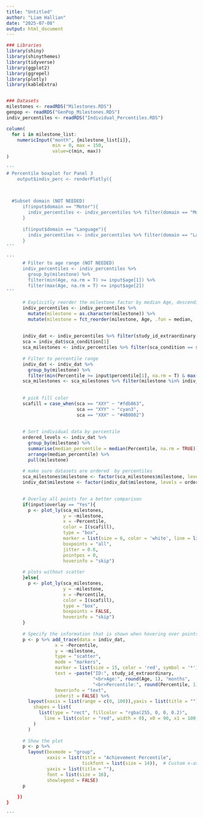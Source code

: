 ```yaml
---
title: "Untitled"
author: "Liam Hallian"
date: "2025-07-08"
output: html_document
---
```


```r
### Libraries 
library(shiny)
library(shinythemes)
library(tidyverse)
library(ggplot2)
library(ggrepel)
library(plotly)
library(kableExtra)


### Datasets
milestones <- readRDS("Milestones.RDS")
genpop <- readRDS("GenPop_Milestones.RDS")
indiv_percentiles <- readRDS("Individual_Percentiles.RDS")

column(
  for i in milestone_list:
    numericInput("month", {milestone_list[i]},
                 min = 0, max = 150,
                 value=c(min, max))
)

'''
# Percentile boxplot for Panel 3
    output$indiv_perc <- renderPlotly({
      
     

  #Subset domain (NOT NEEDED)
      if(input$domain == "Motor"){
        indiv_percentiles <- indiv_percentiles %>% filter(domain == "Motor")
      }
      
      if(input$domain == "Language"){
        indiv_percentiles <- indiv_percentiles %>% filter(domain == "Language")
      }
'''      
      
'''      
      # Filter to age range (NOT NEEDED)
      indiv_percentiles <- indiv_percentiles %>% 
        group_by(milestone) %>% 
        filter(min(Age, na.rm = T) >= input$age[1]) %>% 
        filter(max(Age, na.rm = T) <= input$age[2]) 
'''      
      
      # Explicitly reorder the milestone factor by median Age, descending
      indiv_percentiles <- indiv_percentiles %>%
        mutate(milestone = as.character(milestone)) %>% 
        mutate(milestone = fct_reorder(milestone, Age, .fun = median, .desc = FALSE))
      
      
      indiv_dat <- indiv_percentiles %>% filter(study_id_extraordinary == input$selected_id) %>% filter(!is.na(Age))
      sca = indiv_dat$sca_condition[1]
      sca_milestones <- indiv_percentiles %>% filter(sca_condition == sca)
      
      # Filter to percentile range 
      indiv_dat <- indiv_dat %>% 
        group_by(milestone) %>% 
        filter(min(Percentile >= input$percentile[1], na.rm = T) & max(Percentile <= input$percentile[2], na.rm = T))
      sca_milestones <- sca_milestones %>% filter(milestone %in% indiv_dat$milestone)
      
      
      # pick fill color
      scafill = case_when(sca == "XXY" ~ "#fdb863", 
                          sca == "XYY" ~ "cyan3",
                          sca == "XXX" ~ "#4B0082")
      
      
      # Sort individual data by percentile
      ordered_levels <- indiv_dat %>%
        group_by(milestone) %>%
        summarise(median_percentile = median(Percentile, na.rm = TRUE)) %>%
        arrange(median_percentile) %>%
        pull(milestone)
      
      # make sure datasets are ordered  by percentiles
      sca_milestones$milestone <- factor(sca_milestones$milestone, levels = ordered_levels)
      indiv_dat$milestone <- factor(indiv_dat$milestone, levels = ordered_levels)

      
      # Overlay all points for a better comparison
      if(input$overlay == "Yes"){
        p <- plot_ly(sca_milestones, 
                     y = ~milestone, 
                     x = ~Percentile, 
                     color = I(scafill),
                     type = "box", 
                     marker = list(size = 6, color = 'white', line = list(color = 'black', width = 1)),
                     boxpoints = "all",
                     jitter = 0.6,
                     pointpos = 0,
                     hoverinfo = "skip")
        
      # plots without scatter
      }else{
        p <- plot_ly(sca_milestones, 
                     y = ~milestone, 
                     x = ~Percentile, 
                     color = I(scafill),
                     type = "box", 
                     boxpoints = FALSE,
                     hoverinfo = "skip")
      }
      
      # Specify the information that is shown when hovering over points
      p <- p %>% add_trace(data = indiv_dat,
                  x = ~Percentile,
                  y = ~milestone,
                  type = "scatter",
                  mode = "markers",
                  marker = list(size = 15, color = 'red', symbol = '*'),
                  text = ~paste("ID:", study_id_extraordinary,
                                "<br>Age:", round(Age, 1), "months",
                                "<br>Percentile:", round(Percentile, 1)),
                  hoverinfo = "text",
                  inherit = FALSE) %>% 
        layout(xaxis = list(range = c(0, 100)),yaxis = list(title = ""),
          shapes = list(
            list(type = "rect", fillcolor = "rgba(255, 0, 0, 0.2)", 
              line = list(color = "red", width = 0), x0 = 90, x1 = 100, y0 = 0, y1 = 1, xref = "x", yref = "paper")
          )
        )
      
      # Show the plot
      p <- p %>%
        layout(boxmode = "group",
               xaxis = list(title = "Achievement Percentile",
                            tickfont = list(size = 14)),  # Custom x-axis label
               yaxis = list(title = ""), 
               font = list(size = 16), 
               showlegend = FALSE)
      p
      
    })
}

'''


```